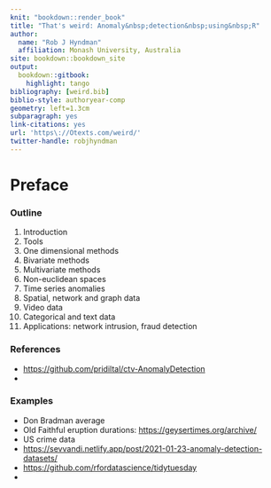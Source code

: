 ```yaml
---
knit: "bookdown::render_book"
title: "That's weird: Anomaly&nbsp;detection&nbsp;using&nbsp;R"
author:
  name: "Rob J Hyndman"
  affiliation: Monash University, Australia
site: bookdown::bookdown_site
output:
  bookdown::gitbook:
    highlight: tango
bibliography: [weird.bib]
biblio-style: authoryear-comp
geometry: left=1.3cm
subparagraph: yes
link-citations: yes
url: 'https\://Otexts.com/weird/'
twitter-handle: robjhyndman
---
```


# Preface {-}


### Outline {-}

1. Introduction
2. Tools
3. One dimensional methods
4. Bivariate methods
5. Multivariate methods
6. Non-euclidean spaces
7. Time series anomalies
8. Spatial, network and graph data
9. Video data
10. Categorical and text data
11. Applications: network intrusion, fraud detection


### References {-}

- [https://github.com/pridiltal/ctv-AnomalyDetection](https://github.com/pridiltal/ctv-AnomalyDetection)
-

### Examples {-}

- Don Bradman average
- Old Faithful eruption durations: [https://geysertimes.org/archive/](https://geysertimes.org/archive/)
- US crime data
- [https://sevvandi.netlify.app/post/2021-01-23-anomaly-detection-datasets/](https://sevvandi.netlify.app/post/2021-01-23-anomaly-detection-datasets/)
- [https://github.com/rfordatascience/tidytuesday](https://github.com/rfordatascience/tidytuesday)
-
